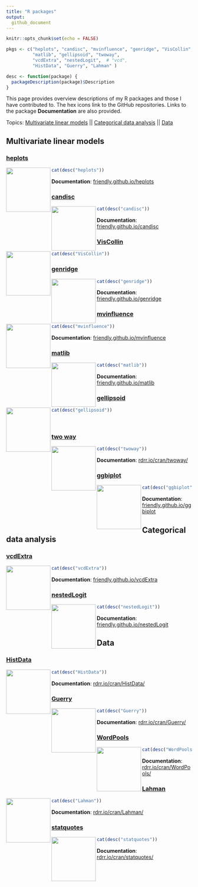```yaml
---
title: "R packages"
output:
  github_document
---
```


```r
knitr::opts_chunk$set(echo = FALSE)
```

```r
pkgs <- c("heplots", "candisc", "mvinfluence", "genridge", "VisCollin",
          "matlib", "gellipsoid", "twoway",
          "vcdExtra", "nestedLogit",  # "vcd",
          "HistData", "Guerry", "Lahman" )

desc <- function(package) {
  packageDescription(package)$Description
}
```


This page provides overview descriptions of my R packages and those I have contributed to.
The hex icons link to the GitHub repositories. Links to the package **Documentation** are
also provided.

Topics: [Multivariate linear models](#MLM) || [Categorical data analysis](#CDA) || [Data](#DATA)

## Multivariate linear models {#MLM}

### [heplots](https://github.com/friendly/heplots)


[<img src='https://raw.githubusercontent.com/friendly/heplots/master/man/figures/logo.png' height='120' align='left' style="padding:'20px'">](https://github.com/friendly/heplots)

```r
cat(desc("heplots"))
```
**Documentation**: [friendly.github.io/heplots](http://friendly.github.io/heplots/)

### [candisc](https://github.com/friendly/candisc)

[<img src='https://raw.githubusercontent.com/friendly/candisc/master/candisc-logo.png' height='120' align='left' style="padding:'20px'">](https://github.com/friendly/candisc)

```r
cat(desc("candisc"))
```
**Documentation**: [friendly.github.io/candisc](https://friendly.github.io/candisc/)

### [VisCollin](https://github.com/friendly/VisCollin)

[<img src='https://raw.githubusercontent.com/friendly/VisCollin/master/man/figures/logo.png' height='120' align='left' style="padding:'20px'">](https://github.com/friendly/VisCollin)

```r
cat(desc("VisCollin"))
```

### [genridge](https://github.com/friendly/genridge)

[<img src='https://raw.githubusercontent.com/friendly/genridge/master/man/figures/logo.png' height='120' align='left' style="padding:'20px'">](https://github.com/friendly/genridge)

```r
cat(desc("genridge"))
```
**Documentation**: [friendly.github.io/genridge](https://friendly.github.io/genridge/)


### [mvinfluence](https://github.com/friendly/mvinfluence)

[<img src='https://raw.githubusercontent.com/friendly/mvinfluence/master/man/figures/logo.png' height='120' align='left' style="padding:'20px'">](https://github.com/friendly/mvinfluence)

```r
cat(desc("mvinfluence"))
```
**Documentation**: [friendly.github.io/mvinfluence](https://friendly.github.io/mvinfluence/)

### [matlib](https://github.com/friendly/matlib)

[<img src='https://raw.githubusercontent.com/friendly/matlib/master/matlib-logo.png' height='120' align='left' style="padding:'20px'">](https://github.com/friendly/matlib)


```r
cat(desc("matlib"))
```
**Documentation**: [friendly.github.io/matlib](https://friendly.github.io/matlib/)


### [gellipsoid](https://github.com/friendly/gellipsoid)

[<img src='https://raw.githubusercontent.com/friendly/gellipsoid/master/man/figures/gellipsoid-logo.png' height='120' align='left' style="padding:'20px'">](https://github.com/friendly/gellipsoid)

```r
cat(desc("gellipsoid"))
```
<br/>
<p></p>

### [two way](https://github.com/friendly/twoway)

[<img src='https://raw.githubusercontent.com/friendly/twoway/master/twoway-logo.png' height='120' align='left' style="padding:'20px'">](https://github.com/friendly/twoway)
```r
cat(desc("twoway"))
```
**Documentation**: [rdrr.io/cran/twoway/](https://rdrr.io/cran/twoway/)

### [ggbiplot](https://github.com/friendly/ggbiplot)

[<img src='https://raw.githubusercontent.com/friendly/ggbiplot/master/man/figures/logo.png' height='120' align='left' style="padding:'20px'">](https://github.com/friendly/ggbiplot)
```r
cat(desc("ggbiplot"))
```
**Documentation**: [friendly.github.io/ggbiplot](http://friendly.github.io/ggbiplot/)

## Categorical data analysis {#CDA}

### [vcdExtra](https://github.com/friendly/vcdExtra)

[<img src='https://raw.githubusercontent.com/friendly/vcdExtra/master/man/figures/logo.png' height='120' align='left' style="padding:'20px'">](https://github.com/friendly/vcdExtra)
```r
cat(desc("vcdExtra"))
```
**Documentation**: [friendly.github.io/vcdExtra](http://friendly.github.io/vcdExtra/)

### [nestedLogit](https://github.com/friendly/nestedLogit)

[<img src='https://raw.githubusercontent.com/friendly/nestedLogit/master/man/figures/logo.png' height='120' align='left' style="padding:'20px'">](https://github.com/friendly/nestedLogit)
```r
cat(desc("nestedLogit"))
```
**Documentation**: [friendly.github.io/nestedLogit](https://friendly.github.io/nestedLogit/)

## Data {#DATA}

### [HistData](https://github.com/friendly/HistData)

[<img src='https://raw.githubusercontent.com/friendly/HistData/master/man/figures/logo.png' height='120' align='left' style="padding:'20px'">](https://github.com/friendly/HistData)
```r
cat(desc("HistData"))
```
**Documentation**: [rdrr.io/cran/HistData/](https://rdrr.io/cran/HistData/)


### [Guerry](https://github.com/friendly/Guerry)

[<img src='https://raw.githubusercontent.com/friendly/Guerry/master/man/figures/Guerry-logo.png' height='120' align='left' style="padding:'20px'">](https://github.com/friendly/Guerry)
```r
cat(desc("Guerry"))
```
**Documentation**: [rdrr.io/cran/Guerry/](https://rdrr.io/cran/Guerry/)

### [WordPools](https://github.com/friendly/WordPools)

[<img src='https://raw.githubusercontent.com/friendly/WordPools/master/man/figures/logo.png' height='120' align='left' style="padding:'20px'">](https://github.com/friendly/WordPools)
```r
cat(desc("WordPools"))
```
**Documentation**: [rdrr.io/cran/WordPools/](https://rdrr.io/cran/WordPools/)


### [Lahman](https://github.com/cdalzell/Lahman)

[<img src='https://raw.githubusercontent.com/cdalzell/Lahman/master/man/figures/Lahman_hex.png' height='120' align='left' style="padding:'20px'">](https://github.com/cdalzell/Lahman)
```r
cat(desc("Lahman"))
```
**Documentation**: [rdrr.io/cran/Lahman/](https://rdrr.io/cran/Lahman/)

### [statquotes](https://github.com/friendly/statquotes)

[<img src='https://raw.githubusercontent.com/friendly/statquotes/master/man/figures/statquotes-logo.png' height='120' align='left' style="padding:'20px'">](https://github.com/friendly/statquotes)
```r
cat(desc("statquotes"))
```
**Documentation**: [rdrr.io/cran/statquotes/](https://rdrr.io/cran/statquotes/)


